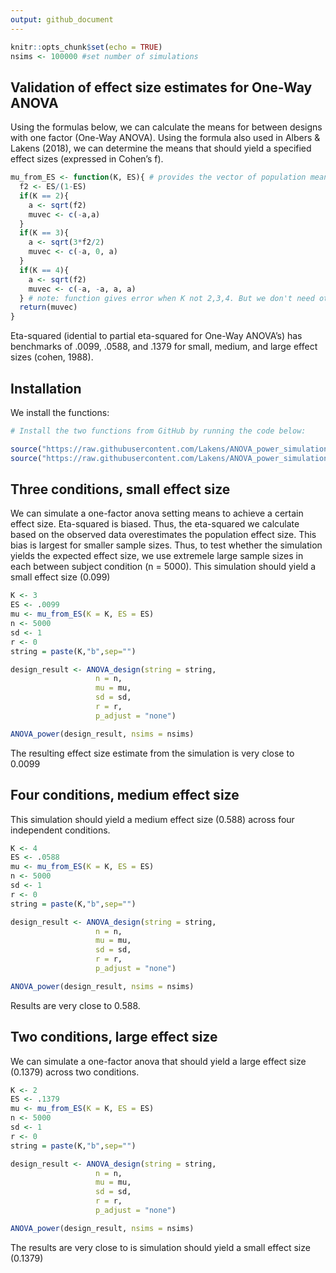 ```yaml
---
output: github_document
---
```


```r
knitr::opts_chunk$set(echo = TRUE)
nsims <- 100000 #set number of simulations
```

## Validation of effect size estimates for One-Way ANOVA

Using the formulas below, we can calculate the means for between designs with one factor (One-Way ANOVA). Using the formula also used in Albers & Lakens (2018), we can determine the means that should yield a specified effect sizes (expressed in Cohen's f).

```r
mu_from_ES <- function(K, ES){ # provides the vector of population means for a given population ES and nr of groups
  f2 <- ES/(1-ES)
  if(K == 2){
    a <- sqrt(f2)
    muvec <- c(-a,a)
  }
  if(K == 3){
    a <- sqrt(3*f2/2)
    muvec <- c(-a, 0, a)
  }
  if(K == 4){
    a <- sqrt(f2)
    muvec <- c(-a, -a, a, a)
  } # note: function gives error when K not 2,3,4. But we don't need other K.
  return(muvec)
}

```

Eta-squared (idential to partial eta-squared for One-Way ANOVA's) has benchmarks of .0099, .0588, and .1379 for small, medium, and large effect sizes (cohen, 1988). 

## Installation

We install the functions:

```r
# Install the two functions from GitHub by running the code below:

source("https://raw.githubusercontent.com/Lakens/ANOVA_power_simulation/master/ANOVA_design.R")
source("https://raw.githubusercontent.com/Lakens/ANOVA_power_simulation/master/ANOVA_power.R")
```

## Three conditions, small effect size

We can simulate a one-factor anova setting means to achieve a certain effect size. Eta-squared is biased. Thus, the eta-squared we calculate based on the observed data overestimates the population effect size. This bias is largest for smaller sample sizes. Thus, to test whether the simulation yields the expected effect size, we use extremele large sample sizes in each between subject condition (n = 5000). This simulation should yield a small effect size (0.099)

```r
K <- 3
ES <- .0099
mu <- mu_from_ES(K = K, ES = ES)
n <- 5000
sd <- 1
r <- 0
string = paste(K,"b",sep="")
```

```r
design_result <- ANOVA_design(string = string,
                   n = n, 
                   mu = mu, 
                   sd = sd, 
                   r = r, 
                   p_adjust = "none")

ANOVA_power(design_result, nsims = nsims)

```

The resulting effect size estimate from the simulation is very close to 0.0099

## Four conditions, medium effect size

This simulation should yield a medium effect size (0.588) across four independent conditions.

```r
K <- 4
ES <- .0588
mu <- mu_from_ES(K = K, ES = ES)
n <- 5000
sd <- 1
r <- 0
string = paste(K,"b",sep="")
```



```r
design_result <- ANOVA_design(string = string,
                   n = n, 
                   mu = mu, 
                   sd = sd, 
                   r = r, 
                   p_adjust = "none")

ANOVA_power(design_result, nsims = nsims)

```

Results are very close to 0.588. 

## Two conditions, large effect size

We can simulate a one-factor anova that should yield a large effect size (0.1379) across two conditions. 

```r
K <- 2
ES <- .1379
mu <- mu_from_ES(K = K, ES = ES)
n <- 5000
sd <- 1
r <- 0
string = paste(K,"b",sep="")
```

```r
design_result <- ANOVA_design(string = string,
                   n = n, 
                   mu = mu, 
                   sd = sd, 
                   r = r, 
                   p_adjust = "none")

ANOVA_power(design_result, nsims = nsims)

```

The results are very close to is simulation should yield a small effect size (0.1379)
